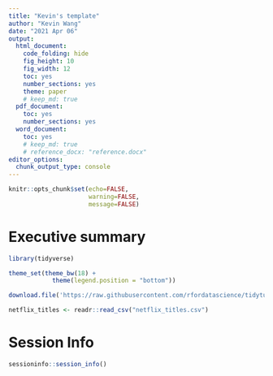 ```yaml
---
title: "Kevin's template"
author: "Kevin Wang"
date: "2021 Apr 06"
output:
  html_document:
    code_folding: hide
    fig_height: 10
    fig_width: 12
    toc: yes
    number_sections: yes
    theme: paper
    # keep_md: true
  pdf_document:
    toc: yes
    number_sections: yes
  word_document: 
    toc: yes
    # keep_md: true
    # reference_docx: "reference.docx"
editor_options: 
  chunk_output_type: console
---
```


```r
knitr::opts_chunk$set(echo=FALSE, 
                      warning=FALSE, 
                      message=FALSE)
```

# Executive summary

```r
library(tidyverse)

theme_set(theme_bw(18) +
            theme(legend.position = "bottom"))
```

```r
download.file('https://raw.githubusercontent.com/rfordatascience/tidytuesday/master/data/2021/2021-04-20/netflix_titles.csv', "netflix_titles.csv")
```


```r
netflix_titles <- readr::read_csv("netflix_titles.csv")
```


# Session Info
```r
sessioninfo::session_info()
```

